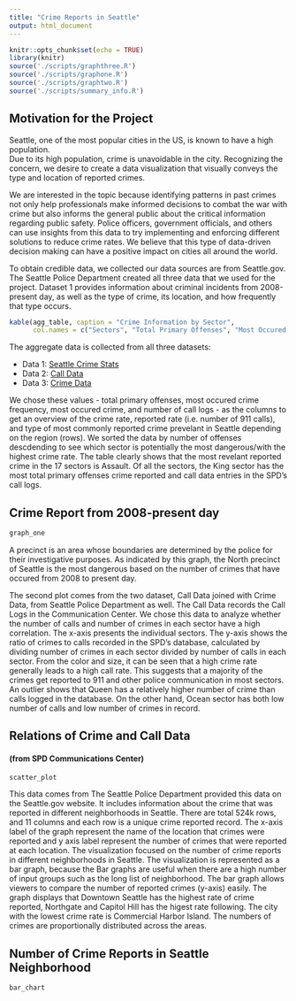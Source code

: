 ---
title: "Crime Reports in Seattle"
output: html_document
---

```{r setup, include=FALSE}
knitr::opts_chunk$set(echo = TRUE)
library(knitr)
source('./scripts/graphthree.R')
source('./scripts/graphone.R')
source('./scripts/graphtwo.R')
source('./scripts/summary_info.R')
```

## Motivation for the Project

Seattle, one of the most popular cities in the US, is known to have a high population.  
Due to its high population, crime is unavoidable in the city. Recognizing the concern, 
we desire to create a data visualization that visually conveys the type and location of reported crimes. 

We are interested in the topic because identifying patterns in past crimes
not only help professionals make informed decisions to combat the war with 
crime but also informs the general public about the critical information regarding 
public safety. Police officers, government officials, and others can use insights 
from this data to try implementing and enforcing different solutions to reduce crime rates. 
We believe that this type of data-driven decision making can have a positive impact 
on cities all around the world.

To obtain credible data, we collected our data sources are from Seattle.gov. 
The Seattle Police Department created all three data that we used for the project. 
Dataset 1 provides information about criminal incidents from 2008-present day, 
as well as the type of crime, its location, and how frequently that type occurs.

```{r echo = FALSE}
kable(agg_table, caption = "Crime Information by Sector", 
      col.names = c("Sectors", "Total Primary Offenses", "Most Occured Crime Frequency", "Most Occured Crime", "Number of Call Logs"))
```

The aggregate data is collected from all three datasets:

- Data 1: [Seattle Crime Stats](https://data.seattle.gov/Public-Safety/Seattle-Crime-Stats-by-Police-Precinct-2008-Presen/3xqu-vnum)
- Data 2: [Call Data](https://data.seattle.gov/Public-Safety/Call-Data/33kz-ixgy)
- Data 3: [Crime Data](https://data.seattle.gov/Public-Safety/Crime-Data/4fs7-3vj5)

We chose these values - total primary offenses, most occured crime frequency, most occured crime, and number of call logs - as the columns to get an overview of the crime rate, reported rate (i.e. number of 911 calls), and type of most commonly reported crime prevelant in Seattle depending on the region (rows). We sorted the data by number of offenses descdending to see which sector is potentially the most dangerous/with the highest crime rate. The table clearly shows that the most revelant reported crime in the 17 sectors is Assault. Of all the sectors, the King sector has the most total primary offenses crime reported and call data entries in the SPD's call logs. 

## Crime Report from 2008-present day
```{r echo=FALSE}
graph_one
```

A precinct is an area whose boundaries are determined by the police for their investigative purposes. 
As indicated by this graph, the North precinct of Seattle is the most dangerous based on the number of 
crimes that have occured from 2008 to present day.



The second plot comes from the two dataset, Call Data joined with Crime Data, from Seattle Police Department as well.
The Call Data records the Call Logs in the Communication Center.
We chose this data to analyze whether the number of calls and number of crimes in each sector have a high correlation.
The x-axis presents the individual sectors. The y-axis shows the ratio of crimes to calls recorded in the SPD's database,
calculated by dividing number of crimes in each sector divided by number of calls in each sector. 
From the color and size, it can be seen that a high crime rate generally leads to a high call rate. 
This suggests that a majority of the crimes get reported to 911 and other police communication in most sectors. 
An outlier shows that Queen has a relatively higher number of crime than calls logged in the database.
On the other hand, Ocean sector has both low number of calls and low number of crimes in record.  

## Relations of Crime and Call Data 
#### (from SPD Communications Center)

``` {r echo = FALSE}
scatter_plot
```

This data comes from 
The Seattle Police Department provided this data on the Seattle.gov website. 
It includes information about the crime that was reported in different neighborhoods in Seattle. 
There are total 524k rows, and 11 columns and each row is a unique crime reported record. 
The x-axis label of the graph represent the name of the location that crimes were reported and y axis 
label represent the number of crimes that were reported at each location.
The visualization focused on the number of crime reports in different neighborhoods in Seattle. 
The visualization is represented as a bar graph, because the Bar graphs are useful when there are a
high number of input groups such as the long list of neighborhood. The bar graph allows viewers to compare 
the number of reported crimes (y-axis) easily. 
The graph displays that Downtown Seattle has the highest rate of crime reported, Northgate and Capitol Hill 
has the higest rate following. 
The city with the lowest crime rate is Commercial Harbor Island. The numbers of crimes are proportionally 
distributed across the areas. 

## Number of Crime Reports in Seattle Neighborhood
```{r echo=FALSE}
bar_chart
```



